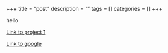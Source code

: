 +++
title = "post"
description = ""
tags = []
categories = []
+++

hello 

[Link to project 1](/project/project1/)

[Link to google](https://www.google.com)

